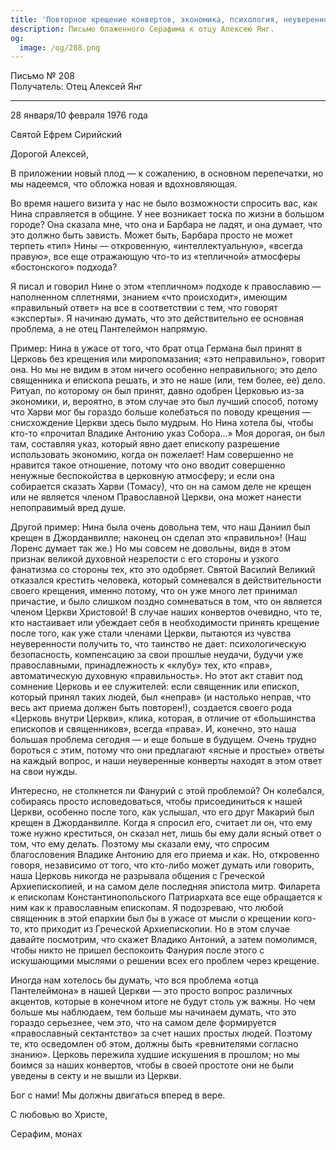 ```yaml
---
title: 'Повторное крещение конвертов, экономика, психология, неуверенность'
description: Письмо блаженного Серафима к отцу Алексею Янг.
og:
  image: /og/208.png
---
```


<div style={{textAlign:'right', fontFamily:'monospace'}}>Письмо № 208</div>
<div style={{textAlign:'left', fontFamily:'monospace'}}>Получатель: Отец Алексей Янг</div>

---

28 января/10 февраля 1976 года

Святой Ефрем Сирийский

Дорогой Алексей,

В приложении новый плод — к сожалению, в основном перепечатки, но мы надеемся, что обложка новая и вдохновляющая.

Во время нашего визита у нас не было возможности спросить вас, как Нина справляется в общине. У нее возникает тоска по жизни в большом городе? Она сказала мне, что она и Барбара не ладят, и она думает, что это должно быть зависть. Может быть, Барбара просто не может терпеть «тип» Нины — откровенную, «интеллектуальную», «всегда правую», все еще отражающую что-то из «тепличной» атмосферы «бостонского» подхода?

Я писал и говорил Нине о этом «тепличном» подходе к православию — наполненном сплетнями, знанием «что происходит», имеющим «правильный ответ» на все в соответствии с тем, что говорят «эксперты». Я начинаю думать, что это действительно ее основная проблема, а не отец Пантелеймон напрямую.

Пример: Нина в ужасе от того, что брат отца Германа был принят в Церковь без крещения или миропомазания; «это неправильно», говорит она. Но мы не видим в этом ничего особенно неправильного; это дело священника и епископа решать, и это не наше (или, тем более, ее) дело. Ритуал, по которому он был принят, давно одобрен Церковью из-за экономики, и, вероятно, в этом случае это был лучший способ, потому что Харви мог бы гораздо больше колебаться по поводу крещения — снисхождение Церкви здесь было мудрым. Но Нина хотела бы, чтобы кто-то «прочитал Владике Антонию указ Собора…» Моя дорогая, он был там, составляя указ, который явно дает епископу разрешение использовать экономию, когда он пожелает! Нам совершенно не нравится такое отношение, потому что оно вводит совершенно ненужные беспокойства в церковную атмосферу; и если она собирается сказать Харви (Томасу), что он на самом деле не крещен или не является членом Православной Церкви, она может нанести непоправимый вред душе.

Другой пример: Нина была очень довольна тем, что наш Даниил был крещен в Джорданвилле; наконец он сделал это «правильно»! (Наш Лоренс думает так же.) Но мы совсем не довольны, видя в этом признак великой духовной незрелости с его стороны и узкого фанатизма со стороны тех, кто это одобряет. Святой Василий Великий отказался крестить человека, который сомневался в действительности своего крещения, именно потому, что он уже много лет принимал причастие, и было слишком поздно сомневаться в том, что он является членом Церкви Христовой! В случае наших конвертов очевидно, что те, кто настаивает или убеждает себя в необходимости принять крещение после того, как уже стали членами Церкви, пытаются из чувства неуверенности получить то, что таинство не дает: психологическую безопасность, компенсацию за свои прошлые неудачи, будучи уже православными, принадлежность к «клубу» тех, кто «прав», автоматическую духовную «правильность». Но этот акт ставит под сомнение Церковь и ее служителей: если священник или епископ, который принял таких людей, был «неправ» (и настолько неправ, что весь акт приема должен быть повторен!), создается своего рода «Церковь внутри Церкви», клика, которая, в отличие от «большинства епископов и священников», всегда «права». И, конечно, это наша большая проблема сегодня — и еще больше в будущем. Очень трудно бороться с этим, потому что они предлагают «ясные и простые» ответы на каждый вопрос, и наши неуверенные конверты находят в этом ответ на свои нужды.

Интересно, не столкнется ли Фанурий с этой проблемой? Он колебался, собираясь просто исповедоваться, чтобы присоединиться к нашей Церкви, особенно после того, как услышал, что его друг Макарий был крещен в Джорданвилле. Когда я спросил его, считает ли он, что ему тоже нужно креститься, он сказал нет, лишь бы ему дали ясный ответ о том, что ему делать. Поэтому мы сказали ему, что спросим благословения Владике Антонию для его приема и как. Но, откровенно говоря, независимо от того, что кто-либо может думать или говорить, наша Церковь никогда не разрывала общения с Греческой Архиепископией, и на самом деле последняя эпистола митр. Филарета к епископам Константинопольского Патриархата все еще обращается к ним как к православным епископам. Я подозреваю, что любой священник в этой епархии был бы в ужасе от мысли о крещении кого-то, кто приходит из Греческой Архиепископии. Но в этом случае давайте посмотрим, что скажет Владико Антоний, а затем помолимся, чтобы никто не пришел беспокоить Фанурия после этого с искушающими мыслями о решении всех его проблем через крещение.

Иногда нам хотелось бы думать, что вся проблема «отца Пантелеймона» в нашей Церкви — это просто вопрос различных акцентов, которые в конечном итоге не будут столь уж важны. Но чем больше мы наблюдаем, тем больше мы начинаем думать, что это гораздо серьезнее, чем это, что на самом деле формируется «православный сектантство» за счет наших простых людей. Поэтому те, кто осведомлен об этом, должны быть «ревнителями согласно знанию». Церковь пережила худшие искушения в прошлом; но мы боимся за наших конвертов, чтобы в своей простоте они не были уведены в секту и не вышли из Церкви.

Бог с нами! Мы должны двигаться вперед в вере.

С любовью во Христе,

Серафим, монах